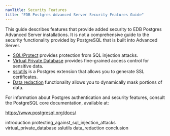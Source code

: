 ```yaml
---
navTitle: Security Features
title: "EDB Postgres Advanced Server Security Features Guide"
---
```


This guide describes features that provide added security to EDB Postgres Advanced Server installations. It is not a comprehensive guide to the security functionality provided by PostgreSQL that is built into Advanced Server.

 -   [SQL/Protect](02_protecting_against_sql_injection_attacks/#protecting_against_sql_injection_attacks) provides protection from SQL injection attacks.
 -   [Virtual Private Database](03_virtual_private_database/#virtual_private_database) provides fine-grained access control for sensitive data.
 -   [sslutils](04_sslutils/#sslutils) is a Postgres extension that allows you to generate SSL certificates.
 -   [Data redaction](05_data_redaction/#data_redaction) functionality allows you to dynamically mask portions of data.

For information about Postgres authentication and security features, consult the PostgreSQL core documentation, available at:

<https://www.postgresql.org/docs/>

<div class="toctree" maxdepth="4">

introduction protecting_against_sql_injection_attacks virtual_private_database sslutils data_redaction conclusion

</div>
